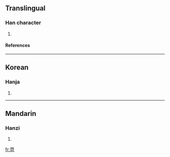 ==Translingual==
===Han character===
{{Han char|rn=14|rad=冖|as=07|sn=9|four=|canj=月竹日心 (BHAP)}}
# {{defn|Han}}
====References====
{{Han ref|kx=0130.220|dkj=01579|dj=0292.260|hdz=10304.030|uh=519F|ud=20895}}
----
==Korean==
===Hanja===
{{ko-hanja|hangeul=석|rv=seok|mr=sŏk}}
# {{defn|Korean}}
----
==Mandarin==
===Hanzi===
{{cmn-hanzi|pin=[[shì]] (shi4)|wg=shih<sup>4</sup>}}
# {{defn|Mandarin}}

[[fr:冟]]